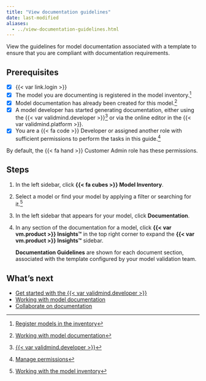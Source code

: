 ```yaml
---
title: "View documentation guidelines"
date: last-modified
aliases:
  - ../view-documentation-guidelines.html
---
```


View the guidelines for model documentation associated with a template to ensure that you are compliant with documentation requirements.

::: {.attn}

## Prerequisites

- [x] {{< var link.login >}}
- [x] The model you are documenting is registered in the model inventory.[^1]
- [x] Model documentation has already been created for this model.[^2]
- [x] A model developer has started generating documentation, either using the {{< var validmind.developer >}}[^3] or via the online editor in the {{< var validmind.platform >}}.
- [x] You are a [{{< fa code >}} Developer]{.bubble} or assigned another role with sufficient permissions to perform the tasks in this guide.[^4]

::: {.callout title="To configure documentation guidelines for templates, you must have sufficient guideline permissions."}
By default, the [{{< fa hand >}} Customer Admin]{.bubble} role has these permissions.
:::


:::

## Steps

1. In the left sidebar, click **{{< fa cubes >}} Model Inventory**.

2. Select a model or find your model by applying a filter or searching for it.[^5]

3. In the left sidebar that appears for your model, click **Documentation**.

4. In any section of the documentation for a model, click **{{< var vm.product >}} Insights™** in the top right corner to expand the **{{< var vm.product >}} Insights™** sidebar.

   **Documentation Guidelines** are shown for each document section, associated with the template configured by your model validation team.

## What's next

- [Get started with the {{< var validmind.developer >}}](/developer/get-started-validmind-library.qmd)
- [Working with model documentation](working-with-model-documentation.qmd)
- [Collaborate on documentation](collaborate-with-others.qmd)


<!-- FOOTNOTES -->

[^1]: [Register models in the inventory](/guide/model-inventory/register-models-in-inventory.qmd)

[^2]: [Working with model documentation](working-with-model-documentation.qmd)

[^3]: [{{< var validmind.developer >}}](/developer/get-started-validmind-library.qmd)

[^4]: [Manage permissions](/guide/configuration/manage-permissions.qmd)

[^5]: [Working with the model inventory](/guide/model-inventory/working-with-model-inventory.qmd#search-filter-and-sort-models)